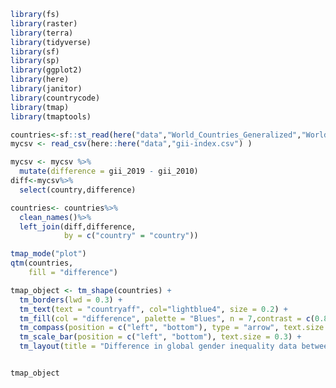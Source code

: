 ```r
library(fs)
library(raster)
library(terra)
library(tidyverse)
library(sf)
library(sp)
library(ggplot2)
library(here)
library(janitor)
library(countrycode)
library(tmap)
library(tmaptools)
```

```r
countries<-sf::st_read(here("data","World_Countries_Generalized","World_Countries_Generalized.shp"))
mycsv <- read_csv(here::here("data","gii-index.csv") ) 
```

```r
mycsv <- mycsv %>%
  mutate(difference = gii_2019 - gii_2010)
diff<-mycsv%>%
  select(country,difference)
```

```r
countries<- countries%>%
  clean_names()%>%
  left_join(diff,difference,
            by = c("country" = "country"))
```

```r
tmap_mode("plot")
qtm(countries, 
    fill = "difference")
```


```r

tmap_object <- tm_shape(countries) +
  tm_borders(lwd = 0.3) +
  tm_text(text = "countryaff", col="lightblue4", size = 0.2) +
  tm_fill(col = "difference", palette = "Blues", n = 7,contrast = c(0.8, 1)) +
  tm_compass(position = c("left", "bottom"), type = "arrow", text.size = 0.3) + 
  tm_scale_bar(position = c("left", "bottom"), text.size = 0.3) +
  tm_layout(title = "Difference in global gender inequality data between 2010 and 2019",title.size = 0.7,legend.position = c("right", "bottom"), legend.text.size = 0.3,legend.title.size = 0.5)


tmap_object

```

